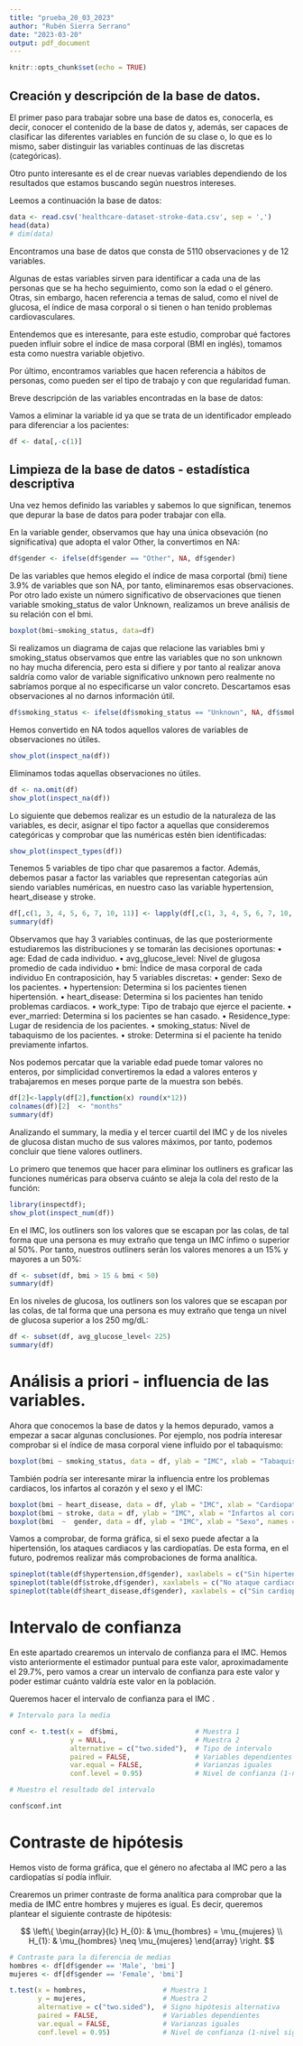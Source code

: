 ```yaml
---
title: "prueba_20_03_2023"
author: "Rubén Sierra Serrano"
date: "2023-03-20"
output: pdf_document
---
```


```r
knitr::opts_chunk$set(echo = TRUE)
```

## Creación y descripción de la base de datos.

El primer paso para trabajar sobre una base de datos es, conocerla, es decir, conocer el contenido de la base de datos y, además, ser capaces de clasificar las diferentes variables en función de su clase o, lo que es lo mismo, saber distinguir las variables continuas de las discretas (categóricas).

Otro punto interesante es el de crear nuevas variables dependiendo de los resultados que estamos buscando según nuestros intereses.

Leemos a continuación la base de datos:

```r
data <- read.csv('healthcare-dataset-stroke-data.csv', sep = ',')
head(data)
# dim(data)
```

Encontramos una base de datos que consta de 5110 observaciones y de 12 variables.

Algunas de estas variables sirven para identificar a cada una de las personas que se ha hecho seguimiento, como son la edad o el género. Otras, sin embargo, hacen referencia a temas de salud, como el nivel de glucosa, el índice de masa corporal o si tienen o han tenido problemas cardiovasculares.

Entendemos que es interesante, para este estudio, comprobar qué factores pueden influir sobre el índice de masa corporal (BMI en inglés), tomamos esta como nuestra variable objetivo.

Por último, encontramos variables que hacen referencia a hábitos de personas, como pueden ser el tipo de trabajo y con que regularidad fuman.

Breve descripción de las variables encontradas en la base de datos:

\begin{itemize}
\item \textbf {id:} es un identificador de los pacientes sobre los que se está realizando el estudio.
\item \textbf {gender:} hace referencia al sexo de los pacientes.
\item \textbf {age:} representa la edad, en años, de los pacientes.
\item \textbf {hypertension:} variable binaria que representa si el paciente tiene hipertensión (1) o no (0).
\item \textbf {heart_disease:} indica si el paciente ha tenido previamente problemas cardiacos.
\item \textbf {ever_married:} indica si el paciente se ha casado o no.
\item \textbf {work_type:} tipo de trabajo, clasificado de la siguiente forma: Govt_job (funcionario), Private (trabajador del sector privado), Self-employed (autónomo), Never_worked (sin ningún tipo de experiencia laboral) y children (niño y, por tanto, sin experiencia laboral).
residence_type: localización geográfica de la residencia en la que habita el paciente, puede ser rural (área rural) o urban (área urbana).
\item \textbf {avg_glucose_level:} nivel de glucosa media del paciente medida en mg/dL
\item \textbf {bmi:} índice de masa corporal del paciente
\item \textbf {smoking_status:} hábito de consumo de tabaco del paciente, clasificado de la siguiente forma: smokes (fumador actual), formerly smoked (fumador en el pasado) y never smoked (nunca ha fumado)
\item \textbf {stroke:} variable binaria que indica si el paciente ha tenido un ataque cardiaco (1) o no (0).
\end{itemize}

Vamos a eliminar la variable id ya que se trata de un identificador empleado para diferenciar a los pacientes:

```r
df <- data[,-c(1)]
```

## Limpieza de la base de datos - estadística descriptiva

Una vez hemos definido las variables y sabemos lo que significan, tenemos que depurar la base de datos para poder trabajar con ella.

En la variable gender, observamos que hay una única obsevación (no significativa) que adopta el valor Other, la convertimos en NA:

```r
df$gender <- ifelse(df$gender == "Other", NA, df$gender)
```


De las variables que hemos elegido el índice de masa corportal (bmi) tiene 3.9% de variables que son NA, por tanto, eliminaremos esas observaciones.
Por otro lado existe un número significativo de observaciones que tienen variable smoking_status de valor Unknown, realizamos un breve análisis de su relación con el bmi.
```r
boxplot(bmi~smoking_status, data=df)
```
Si realizamos un diagrama de cajas que relacione las variables bmi y smoking_status observamos que entre las variables que no son unknown no hay mucha diferencia, pero esta si difiere y por tanto al realizar anova saldría como valor de variable significativo unknown pero realmente no sabríamos porque al no especificarse un valor concreto. Descartamos esas observaciones al no darnos información útil.
```r
df$smoking_status <- ifelse(df$smoking_status == "Unknown", NA, df$smoking_status)
```

Hemos convertido en NA todos aquellos valores de variables de observaciones no útiles.

```r
show_plot(inspect_na(df))
```
Eliminamos todas aquellas observaciones no útiles.

```r
df <- na.omit(df)
show_plot(inspect_na(df))
```

Lo siguiente que debemos realizar es un estudio de la naturaleza de las variables, es decir, asignar el tipo factor a aquellas que consideremos categóricas y comprobar que las numéricas estén bien identificadas:

```r
show_plot(inspect_types(df))
```

Tenemos 5 variables de tipo char que pasaremos a factor. Además, debemos pasar a factor las variables que representan categorías aún siendo variables numéricas, en nuestro caso las variable hypertension, heart_disease y stroke.

```r
df[,c(1, 3, 4, 5, 6, 7, 10, 11)] <- lapply(df[,c(1, 3, 4, 5, 6, 7, 10, 11)], factor)
summary(df)
```

Observamos que hay 3 variables continuas, de las que posteriormente estudiaremos las distribuciones y se tomarán las decisiones oportunas: 
• age: Edad de cada individuo. 
• avg_glucose_level: Nivel de glugosa promedio de cada individuo 
• bmi: Índice de masa corporal de cada individuo
En contraposición, hay 5 variables discretas: 
• gender: Sexo de los pacientes.
• hypertension: Determina si los pacientes tienen hipertensión.
• heart_disease: Determina si los pacientes han tenido problemas cardiacos.
• work_type: Tipo de trabajo que ejerce el paciente. 
• ever_married: Determina si los pacientes se han casado. 
• Residence_type: Lugar de residencia de los pacientes.
• smoking_status: Nivel de tabaquismo de los pacientes.
• stroke: Determina si el paciente ha tenido previamente infartos.

Nos podemos percatar que la variable edad puede tomar valores no enteros, por simplicidad convertiremos la edad a valores enteros y trabajaremos en meses porque parte de la muestra son bebés.

```r
df[2]<-lapply(df[2],function(x) round(x*12))
colnames(df)[2]  <- "months"  
summary(df)
```

Analizando el summary, la media y el tercer cuartil del IMC y de los niveles de glucosa distan mucho de sus valores máximos, por tanto, podemos concluir que tiene valores outliners.

Lo primero que tenemos que hacer para eliminar los outliners es graficar las funciones numéricas para observa cuánto se aleja la cola del resto de la función:

```r
library(inspectdf);
show_plot(inspect_num(df))
```

En el IMC, los outliners son los valores que se escapan por las colas, de tal forma que una persona es muy extraño que tenga un IMC ínfimo o superior al 50%. Por tanto, nuestros outliners serán los valores menores a un 15% y mayores a un 50%:

```r
df <- subset(df, bmi > 15 & bmi < 50)
summary(df)
```
En los niveles de glucosa, los outliners son los valores que se escapan por las colas, de tal forma que una persona es muy extraño que tenga un nivel de glucosa superior a los 250 mg/dL:

```r
df <- subset(df, avg_glucose_level< 225)
summary(df)
```

# Análisis a priori - influencia de las variables. 

Ahora que conocemos la base de datos y la hemos depurado, vamos a empezar a sacar algunas conclusiones. Por ejemplo, nos podría interesar comprobar si el índice de masa corporal viene influido por el tabaquismo:
```r
boxplot(bmi ~ smoking_status, data = df, ylab = "IMC", xlab = "Tabaquismo")
```
También podría ser interesante mirar la influencia entre los problemas cardiacos, los infartos al corazón y el sexo y el IMC:
```r
boxplot(bmi ~ heart_disease, data = df, ylab = "IMC", xlab = "Cardiopatías", names = c("No", "Sí"))
boxplot(bmi ~ stroke, data = df, ylab = "IMC", xlab = "Infartos al corazón", names = c("No", "Sí"))
boxplot(bmi  ~  gender, data = df, ylab = "IMC", xlab = "Sexo", names = c("Mujeres", "Hombres") )
```
Vamos a comprobar, de forma gráfica, si el sexo puede afectar a la hipertensión, los ataques cardiacos y las cardiopatías. De esta forma, en el futuro, podremos realizar más comprobaciones de forma analítica. 
```r
spineplot(table(df$hypertension,df$gender), xaxlabels = c("Sin hipertensión", "Con hipertensión"))
spineplot(table(df$stroke,df$gender), xaxlabels = c("No ataque cardiaco", "Ataque cardiaco"))
spineplot(table(df$heart_disease,df$gender), xaxlabels = c("Sin cardiopatías", "Con cardiopatías"))
```
# Intervalo de confianza
En este apartado crearemos un intervalo de confianza para el IMC. 
Hemos visto anteriormente el estimador puntual para este valor, aproximadamente 
el 29.7%, pero vamos a crear un intervalo de confianza para este valor y poder estimar 
cuánto valdría este valor en la población. 

Queremos hacer el intervalo de confianza para el IMC \textbf{media}.
```r
# Intervalo para la media 

conf <- t.test(x =  df$bmi,                   # Muestra 1
               y = NULL,                      # Muestra 2
               alternative = c("two.sided"),  # Tipo de intervalo
               paired = FALSE,                # Variables dependientes
               var.equal = FALSE,             # Varianzas iguales
               conf.level = 0.95)             # Nivel de confianza (1-nivel significación)

# Muestro el resultado del intervalo

conf$conf.int
```

# Contraste de hipótesis
Hemos visto de forma gráfica, que el género no afectaba al IMC pero a las cardiopatías sí podía influir. 

Crearemos un primer contraste de forma analítica para comprobar que la media de IMC entre hombres y mujeres es  igual. Es decir, queremos plantear el siguiente contraste de hipótesis:

$$ \left\{ \begin{array}{lc}
             H_{0}: & \mu_{hombres} = \mu_{mujeres} \\
             H_{1}: & \mu_{hombres} \neq \mu_{mujeres}
             \end{array}
\right. $$

```r
# Contraste para la diferencia de medias
hombres <- df[df$gender == 'Male', 'bmi']
mujeres <- df[df$gender == 'Female', 'bmi']

t.test(x = hombres,                   # Muestra 1
       y = mujeres,                   # Muestra 2
       alternative = c("two.sided"),  # Signo hipótesis alternativa
       paired = FALSE,                # Variables dependientes
       var.equal = FALSE,             # Varianzas iguales
       conf.level = 0.95)             # Nivel de confianza (1-nivel significación)

```

